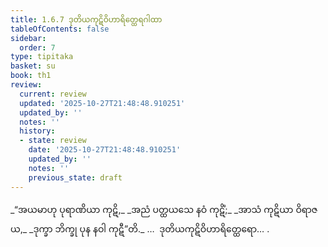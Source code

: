 ```yaml
---
title: 1.6.7 ဒုတိယကုဋိဝိဟာရိတ္ထေရဂါထာ
tableOfContents: false
sidebar:
  order: 7
type: tipitaka
basket: su
book: th1
review:
  current: review
  updated: '2025-10-27T21:48:48.910251'
  updated_by: ''
  notes: ''
  history:
  - state: review
    date: '2025-10-27T21:48:48.910251'
    updated_by: ''
    notes: ''
    previous_state: draft
---
```



<ReviewStatus review={frontmatter.review} showDetails={true} />

<HypothesisAnnotation frontmatter={frontmatter} />

<DynamicBreadcrumb />

<Division number="57" book="th1" e="ch" v="19" p="232">

<Paragraph number="129" type="verses" book="th1">
_“အယမာဟု ပုရာဏိယာ ကုဋိ,_  
_အညံ ပတ္ထယသေ နဝံ ကုဋိံ;_  
_အာသံ ကုဋိယာ ဝိရာဇယ,_  
_ဒုက္ခာ ဘိက္ခု ပုန နဝါ ကုဋီ”တိ._  


</Paragraph>
</Division>

<Paragraph number="130" type="center" book="th1">
…  ဒုတိယကုဋိဝိဟာရိတ္ထေရော… .
</Paragraph>